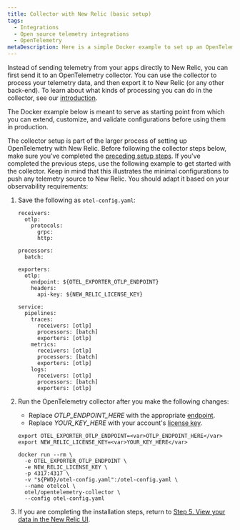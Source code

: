 ```yaml
---
title: Collector with New Relic (basic setup)
tags:
  - Integrations
  - Open source telemetry integrations
  - OpenTelemetry
metaDescription: Here is a simple Docker example to set up an OpenTelemetry collector with New Relic.
---
```


Instead of sending telemetry from your apps directly to New Relic, you can first send it to an OpenTelemetry collector. You can use the collector to process your telemetry data, and then export it to New Relic (or any other back-end). To learn about what kinds of processing you can do in the collector, see our [introduction](/docs/more-integrations/open-source-telemetry-integrations/opentelemetry/collector/opentelemetry-collector-intro).

The Docker example below is meant to serve as starting point from which you can extend, customize, and validate configurations before using them in production.

The collector setup is part of the larger process of setting up OpenTelemetry with New Relic. Before following the collector steps below, make sure you've completed the [preceding setup steps](/docs/more-integrations/open-source-telemetry-integrations/opentelemetry/opentelemetry-quick-start). If you've completed the previous steps, use the following example to get started with the collector. Keep in mind that this illustrates the minimal configurations to push any telemetry source to New Relic. You should adapt it based on your observability requirements:

1. Save the following as `otel-config.yaml`:

    ```
    receivers:
      otlp:
        protocols:
          grpc:
          http:
    
    processors:
      batch:
    
    exporters:
      otlp:
        endpoint: ${OTEL_EXPORTER_OTLP_ENDPOINT}
        headers:
          api-key: ${NEW_RELIC_LICENSE_KEY}
    
    service:
      pipelines:
        traces:
          receivers: [otlp]
          processors: [batch]
          exporters: [otlp]
        metrics:
          receivers: [otlp]
          processors: [batch]
          exporters: [otlp]
        logs:
          receivers: [otlp]
          processors: [batch]
          exporters: [otlp]
    ```
2. Run the OpenTelemetry collector after you make the following changes:
     * Replace <var>OTLP_ENDPOINT_HERE</var> with the appropriate [endpoint](/docs/more-integrations/open-source-telemetry-integrations/opentelemetry/collector/opentelemetry-collector-basic#review-settings).
     * Replace <var>YOUR_KEY_HERE</var> with your account's [license key](https://one.newrelic.com/launcher/api-keys-ui.launcher).

    ```
    export OTEL_EXPORTER_OTLP_ENDPOINT=<var>OTLP_ENDPOINT_HERE</var>
    export NEW_RELIC_LICENSE_KEY=<var>YOUR_KEY_HERE</var>
    
    docker run --rm \
      -e OTEL_EXPORTER_OTLP_ENDPOINT \
      -e NEW_RELIC_LICENSE_KEY \
      -p 4317:4317 \
      -v "${PWD}/otel-config.yaml":/otel-config.yaml \
      --name otelcol \
      otel/opentelemetry-collector \
      --config otel-config.yaml
    ```

3. If you are completing the installation steps, return to [Step 5. View your data in the New Relic UI](/docs/more-integrations/open-source-telemetry-integrations/opentelemetry/opentelemetry-setup/#view-data).
